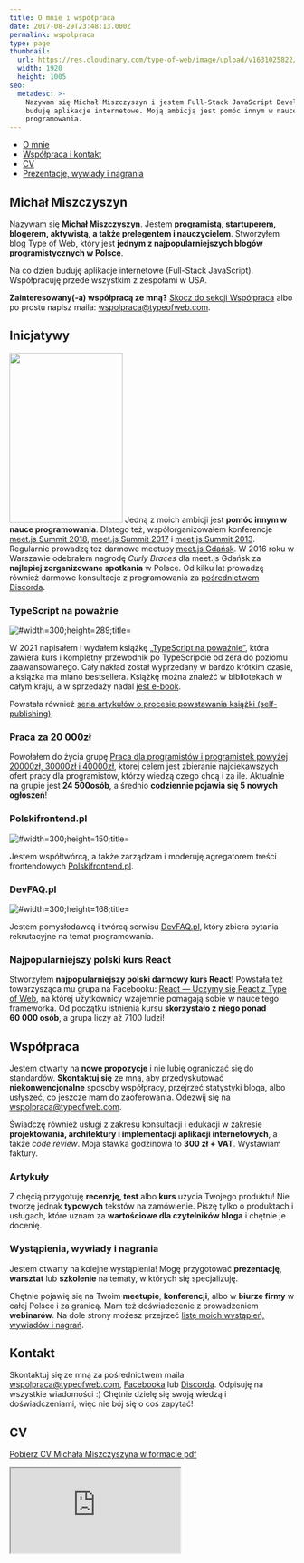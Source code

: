 ```yaml
---
title: O mnie i współpraca
date: 2017-08-29T23:48:13.000Z
permalink: wspolpraca
type: page
thumbnail:
  url: https://res.cloudinary.com/type-of-web/image/upload/v1631025822/wspolpraca_typeofweb_michal-miszczyszyn_oig5ha.png
  width: 1920
  height: 1005
seo:
  metadesc: >-
    Nazywam się Michał Miszczyszyn i jestem Full-Stack JavaScript Developerem:
    buduję aplikacje internetowe. Moją ambicją jest pomóc innym w nauce
    programowania.
---
```


- [O mnie](#michał-miszczyszyn)
- [Współpraca i kontakt](#współpraca)
- [CV](#cv)
- [Prezentacje, wywiady i nagrania](#prezentacje-wywiady-i-nagrania)

## Michał Miszczyszyn

Nazywam się **Michał Miszczyszyn**. Jestem **programistą, startuperem, blogerem, aktywistą, a także prelegentem i nauczycielem**. Stworzyłem blog Type of Web, który jest **jednym z najpopularniejszych blogów programistycznych w Polsce**.

Na co dzień buduję aplikacje internetowe (Full-Stack JavaScript). Współpracuję przede wszystkim z zespołami w USA.

**Zainteresowany(-a) współpracą ze mną?** [Skocz do sekcji Współpraca](#współpraca) albo po prostu napisz maila: [wspolpraca@typeofweb.com](mailto:wspolpraca@typeofweb.com).

## Inicjatywy

<img
  src="https://res.cloudinary.com/type-of-web/wp-content/uploads/2018/03/21686839_1666666120073907_3679910495411732745_o.jpg"
  alt=""
  width="200"
  height="300"
  class="alignright size-medium wp-image-1211"
/> Jedną z moich ambicji jest **pomóc innym w nauce programowania**. Dlatego też, współorganizowałem konferencje [meet.js
Summit 2018](https://typeofweb.com/call-for-proposals-na-meet-js-summit-2018/), [meet.js Summit 2017](https://typeofweb.com/meet-js-summit-2017-kulisami/)
i [meet.js Summit 2013](http://summit.meetjs.pl/2013/). Regularnie prowadzę też darmowe meetupy [meet.js Gdańsk](https://facebook.com/meetjspl).
W 2016 roku w Warszawie odebrałem nagrodę _Curly Braces_ dla meet.js Gdańsk za **najlepiej zorganizowane spotkania** w Polsce.
Od kilku lat prowadzę również darmowe konsultacje z programowania za [pośrednictwem Discorda](https://discord.typeofweb.com/).

### TypeScript na poważnie

![](https://res.cloudinary.com/type-of-web/image/upload/v1632757229/typescript-na-powaznie_begja5.webp '#width=300;height=289;title=')

W 2021 napisałem i wydałem książkę [„TypeScript na poważnie”](https://typescriptnapowaznie.pl/), która zawiera kurs i kompletny przewodnik po TypeScripcie od zera do poziomu zaawansowanego. Cały nakład został wyprzedany w bardzo krótkim czasie, a książka ma miano bestsellera. Książkę można znaleźć w bibliotekach w całym kraju, a w sprzedaży nadal [jest e-book](https://sklep.typeofweb.com/produkt/e-book-typescript-na-powaznie/).

Powstała również [seria artykułów o procesie powstawania książki (self-publishing)](https://typeofweb.com/kurs/self-publishing).

### Praca za 20 000zł

Powołałem do życia grupę [Praca dla programistów i programistek powyżej 20000zł, 30000zł i 40000zł](https://www.facebook.com/groups/280382479112568), której celem jest zbieranie najciekawszych ofert pracy dla programistów, którzy wiedzą czego chcą i za ile. Aktualnie na grupie jest **24 500osób**, a średnio **codziennie pojawia się 5 nowych ogłoszeń**!

### Polskifrontend.pl

![](https://res.cloudinary.com/type-of-web/image/upload/c_fill,w_300,h_150/v1633822527/logo_og_lvi5da.png '#width=300;height=150;title=')

Jestem współtwórcą, a także zarządzam i moderuję agregatorem treści frontendowych [Polskifrontend.pl](https://polskifrontend.pl).

### DevFAQ.pl

![](https://res.cloudinary.com/type-of-web/image/upload/v1632756285/devfaq.pl_kysqe5.png '#width=300;height=168;title=')

Jestem pomysłodawcą i twórcą serwisu [DevFAQ.pl](https://devfaq.pl), który zbiera pytania rekrutacyjne na temat programowania.

### Najpopularniejszy polski kurs React

Stworzyłem **najpopularniejszy polski darmowy kurs React**! Powstała też towarzysząca mu grupa na Facebooku: [React — Uczymy się React z Type of Web](https://www.facebook.com/groups/1491641220944430/), na której użytkownicy wzajemnie pomagają sobie w nauce tego frameworka. Od początku istnienia kursu **skorzystało z niego ponad 60 000 osób**, a grupa liczy aż 7100 ludzi!

## Współpraca

Jestem otwarty na **nowe propozycje** i nie lubię ograniczać się do standardów. **Skontaktuj się** ze mną, aby przedyskutować **niekonwencjonalne** sposoby współpracy, przejrzeć statystyki bloga, albo usłyszeć, co jeszcze mam do zaoferowania. Odezwij się na [wspolpraca@typeofweb.com](mailto:wspolpraca@typeofweb.com).

Świadczę również usługi z zakresu konsultacji i edukacji w zakresie **projektowania, architektury i implementacji aplikacji internetowych**, a także _code review_. Moja stawka godzinowa to **300 zł + VAT**. Wystawiam faktury.

### Artykuły

Z chęcią przygotuję **recenzję, test** albo **kurs** użycia Twojego produktu! Nie tworzę jednak **typowych** tekstów na zamówienie. Piszę tylko o produktach i usługach, które uznam za **wartościowe dla czytelników bloga** i chętnie je docenię.

### Wystąpienia, wywiady i nagrania

Jestem otwarty na kolejne wystąpienia! Mogę przygotować **prezentację**, **warsztat** lub **szkolenie** na tematy, w których się specjalizuję.

Chętnie pojawię się na Twoim **meetupie**, **konferencji**, albo w **biurze firmy** w całej Polsce i za granicą. Mam też doświadczenie z prowadzeniem **webinarów**. Na dole strony możesz przejrzeć [listę moich wystąpień, wywiadów i nagrań](#prezentacje-wywiady-i-nagrania).

## Kontakt

Skontaktuj się ze mną za pośrednictwem maila [wspolpraca@typeofweb.com](mailto:wspolpraca@typeofweb.com), [Facebooka](https://facebook.com/typeofweb) lub [Discorda](https://discord.typeofweb.com). Odpisuję na wszystkie wiadomości :) Chętnie dzielę się swoją wiedzą i doświadczeniami, więc nie bój się o coś zapytać!

<FacebookPageWidget tabs="messages" />

## CV

[Pobierz CV Michała Miszczyszyna w formacie pdf](/michal-miszczyszyn.cv.pdf)

<iframe
  className="cv-embed"
  src="https://docs.google.com/document/d/e/2PACX-1vT8PoY5_hppOCnHDPQRKdgkCcQYSsgzo3NUflS8Riblrk4AMWHIgIPDP6lXId7TEx7UrAjNHDqd_TYs/pub?embedded=true"
/>

## Prezentacje, wywiady i nagrania
